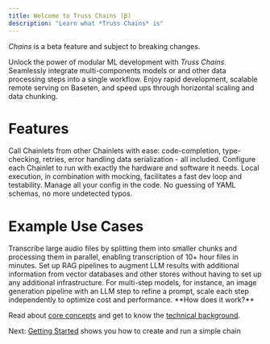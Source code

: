 ```yaml
---
title: Welcome to Truss Chains (β)
description: "Learn what *Truss Chains* is"
---
```


<Warning>*Chains* is a beta feature and subject to breaking changes.</Warning>


<TOC />


Unlock the power of modular ML development with *Truss Chains*.
Seamlessly integrate multi-components models or and other data processing steps into a single workflow.
Enjoy rapid development, scalable remote serving on Baseten, and speed ups through horizontal scaling
and data chunking.


# Features

<CardGroup cols={2}>
  <Card title="Type-safe Remote Calls" icon="square-1">
    Call Chainlets from other Chainlets with ease: code-completion, type-checking, retries, error handling
    data serialization - all included.
  </Card>
  <Card title="Run different computations on different hardware" icon="square-2">
    Configure each Chainlet to run with exactly the hardware and software it needs.
  </Card>
  <Card title="Local Debug Mode" icon="square-4">
    Local execution, in combination with mocking, facilitates a fast dev loop and testability.
  </Card>
  <Card title="Pure Python Configuration" icon="square-3">
    Manage all your config in the code. No guessing of YAML schemas, no more undetected typos.
  </Card>
</CardGroup>

# Example Use Cases


<AccordionGroup>
  <Accordion title="Chunked Audio Transcription" icon="forward-fast" >
    Transcribe large audio files by splitting them into smaller chunks and processing them in parallel, enabling transcription of
    10+ hour files in minutes.
  </Accordion>

  <Accordion title="RAG retrieval augmented generation" icon="book" >
    Set up RAG pipelines to augment LLM results with additional information from vector databases
    and other stores without having to set up any additional infrastructure.
  </Accordion>

  <Accordion title="Optimal scaling of multi-step models" icon="hand-holding-dollar" >
    For multi-step models, for instance, an image generation pipeline with an LLM step to refine a prompt,
    scale each step independently to optimize cost and performance.
  </Accordion>
</AccordionGroup>


<Info>
**How does it work?**

Read about [core concepts](/chains/concepts) and get to know the [technical background](/chains/getting-started).
</Info>

Next: [Getting Started](/chains/getting-started) shows you how to create and run a simple chain
